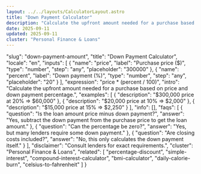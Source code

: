 ```yaml
---
layout: ../../layouts/CalculatorLayout.astro
title: "Down Payment Calculator"
description: "Calculate the upfront amount needed for a purchase based on price and down payment percentage."
date: 2025-09-11
updated: 2025-09-11
cluster: "Personal Finance & Loans"
---
```


  "slug": "down-payment-amount",
  "title": "Down Payment Calculator",
  "locale": "en",
  "inputs": [
    {
      "name": "price",
      "label": "Purchase price ($)",
      "type": "number",
      "step": "any",
      "placeholder": "300000"
    },
    {
      "name": "percent",
      "label": "Down payment (%)",
      "type": "number",
      "step": "any",
      "placeholder": "20"
    }
  ],
  "expression": "price * (percent / 100)",
  "intro": "Calculate the upfront amount needed for a purchase based on price and down payment percentage.",
  "examples": [
    {
      "description": "$300,000 price at 20% ⇒ $60,000"
    },
    {
      "description": "$20,000 price at 10% ⇒ $2,000"
    },
    {
      "description": "$15,000 price at 15% ⇒ $2,250"
    }
  ],
  "info": [],
  "faqs": [
    {
      "question": "Is the loan amount price minus down payment?",
      "answer": "Yes, subtract the down payment from the purchase price to get the loan amount."
    },
    {
      "question": "Can the percentage be zero?",
      "answer": "Yes, but many lenders require some down payment."
    },
    {
      "question": "Are closing costs included?",
      "answer": "No, this only calculates the down payment itself."
    }
  ],
  "disclaimer": "Consult lenders for exact requirements.",
  "cluster": "Personal Finance & Loans",
  "related": [
    "percentage-discount",
    "simple-interest",
    "compound-interest-calculator",
    "bmi-calculator",
    "daily-calorie-burn",
    "celsius-to-fahrenheit"
  ]
}

<Calculator schema={schema} />
